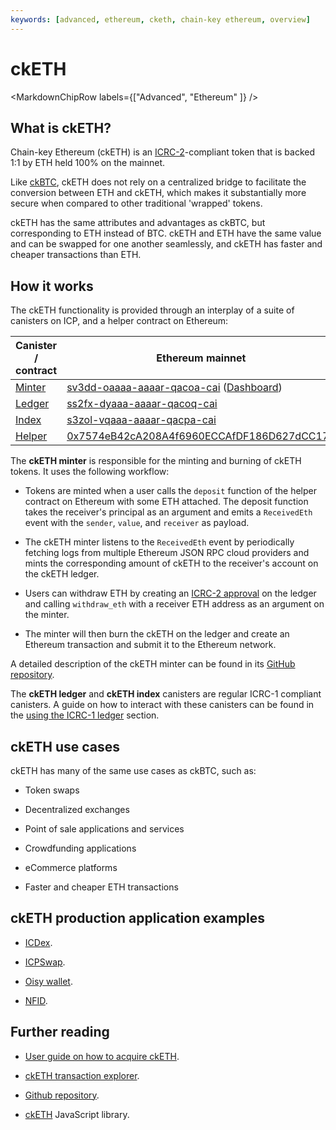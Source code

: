 ```yaml
---
keywords: [advanced, ethereum, cketh, chain-key ethereum, overview]
---
```



# ckETH

<MarkdownChipRow labels={["Advanced", "Ethereum" ]} />

## What is ckETH?

Chain-key Ethereum (ckETH) is an [ICRC-2](https://github.com/dfinity/ICRC-1/blob/main/standards/ICRC-2/README.md)-compliant token that is backed 1:1 by ETH held 100% on the mainnet.

Like [ckBTC](/docs/current/rosetta-defi/chain-key-tokens/ckbtc/overview), ckETH does not rely on a centralized bridge to facilitate the conversion between ETH and ckETH, which makes it substantially more secure when compared to other traditional 'wrapped' tokens.

ckETH has the same attributes and advantages as ckBTC, but corresponding to ETH instead of BTC. ckETH and ETH have the same value and can be swapped for one another seamlessly, and ckETH has faster and cheaper transactions than ETH.

## How it works

The ckETH functionality is provided through an interplay of a suite of canisters on ICP, and a
helper contract on Ethereum:

| Canister / contract                                                                                   | Ethereum mainnet                                                                                                                                                                    | Sepolia testnet                                                                                                                                                                     |
| --------------------------------------------------------------------------------------------------- | ----------------------------------------------------------------------------------------------------------------------------------------------------------------------------------- | ----------------------------------------------------------------------------------------------------------------------------------------------------------------------------------- |
| [Minter](https://github.com/dfinity/ic/tree/master/rs/ethereum/cketh/minter)                        | [sv3dd-oaaaa-aaaar-qacoa-cai](https://dashboard.internetcomputer.org/canister/sv3dd-oaaaa-aaaar-qacoa-cai) ([Dashboard](https://sv3dd-oaaaa-aaaar-qacoa-cai.raw.icp0.io/dashboard)) | [jzenf-aiaaa-aaaar-qaa7q-cai](https://dashboard.internetcomputer.org/canister/jzenf-aiaaa-aaaar-qaa7q-cai) ([Dashboard](https://jzenf-aiaaa-aaaar-qaa7q-cai.raw.icp0.io/dashboard)) |
| [Ledger](https://github.com/dfinity/ic/tree/master/rs/ledger_suite/icrc1/ledger)                     | [ss2fx-dyaaa-aaaar-qacoq-cai](https://dashboard.internetcomputer.org/canister/ss2fx-dyaaa-aaaar-qacoq-cai)                                                                          | [apia6-jaaaa-aaaar-qabma-cai](https://dashboard.internetcomputer.org/canister/apia6-jaaaa-aaaar-qabma-cai)                                                                          |
| [Index](https://github.com/dfinity/ic/tree/master/rs/ledger_suite/icrc1/index-ng)                    | [s3zol-vqaaa-aaaar-qacpa-cai](https://dashboard.internetcomputer.org/canister/s3zol-vqaaa-aaaar-qacpa-cai)                                                                          | [sh5u2-cqaaa-aaaar-qacna-cai](https://dashboard.internetcomputer.org/canister/sh5u2-cqaaa-aaaar-qacna-cai)                                                                          |
| [Helper](https://github.com/dfinity/ic/blob/master/rs/ethereum/cketh/minter/EthDepositHelper.sol) | [0x7574eB42cA208A4f6960ECCAfDF186D627dCC175](https://etherscan.io/address/0x7574eB42cA208A4f6960ECCAfDF186D627dCC175)                                                             | [0xb44B5e756A894775FC32EDdf3314Bb1B1944dC34](https://sepolia.etherscan.io/address/0xb44B5e756A894775FC32EDdf3314Bb1B1944dC34)                                                       |


The **ckETH minter** is responsible for the minting and burning of ckETH tokens.
It uses the following workflow:

- Tokens are minted when a user calls the `deposit` function of the helper
  contract on Ethereum with some ETH attached. The deposit function takes the
  receiver's principal as an argument and emits a `ReceivedEth` event with the
  `sender`, `value`, and `receiver` as payload.

- The ckETH minter listens to the `ReceivedEth` event by periodically fetching
  logs from multiple Ethereum JSON RPC cloud providers and mints the
  corresponding amount of ckETH to the receiver's account on the ckETH ledger.

- Users can withdraw ETH by creating an [ICRC-2 approval](https://github.com/dfinity/ICRC-1/tree/main/standards/ICRC-2#icrc2_approve) on the ledger and calling `withdraw_eth` with a receiver ETH address as an argument on the minter.

- The minter will then burn the ckETH on the ledger and create an Ethereum transaction and submit it to the Ethereum network.

A detailed description of the ckETH minter can be found in its [GitHub repository](https://github.com/dfinity/ic/tree/master/rs/ethereum/cketh/minter).

The **ckETH ledger** and **ckETH index** canisters are regular ICRC-1 compliant canisters. A guide on how to interact with these canisters can be found in the [using the ICRC-1 ledger](/docs/rosetta-defi/tokens/ledger/usage/icrc1_ledger_usage.mdx) section.

## ckETH use cases

ckETH has many of the same use cases as ckBTC, such as:

- Token swaps

- Decentralized exchanges

- Point of sale applications and services

- Crowdfunding applications

- eCommerce platforms

- Faster and cheaper ETH transactions

## ckETH production application examples

- [ICDex](https://iclight.io/ICDex/DKP/ICP).

- [ICPSwap](https://icpswap.com/).

- [Oisy wallet](https://oisy.com/).

- [NFID](https://nfid.one/).


## Further reading

- [User guide on how to acquire ckETH](https://medium.com/dfinity/how-to-acquire-cketh-02d863c835fc).

- [ckETH transaction explorer](https://dashboard.internetcomputer.org/ethereum/transactions).

- [Github repository](https://github.com/dfinity/ic/blob/master/rs/ethereum/cketh/docs/cketh.adoc).

- [ckETH](https://github.com/dfinity/ic-js/tree/main/packages/cketh) JavaScript library.
